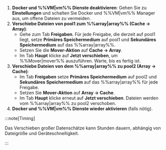 1. **Docker und %%VM|vm%% Dienste deaktivieren**: Gehen Sie zu **Einstellungen** und schalten Sie Docker und %%VM|vm%% Manager aus, um offene Dateien zu vermeiden.
2. **Verschiebe Dateien von pool1 zum %%array|array%% (Cache → Array)**:
   - Gehe zum Tab **Freigaben**. Für jede Freigabe, die derzeit auf pool1 liegt, setze **Primäres Speichermedium** auf pool1 und **Sekundäres Speichermedium** auf das %%array|array%%.
   - Setzen Sie die **Mover-Aktion** auf **Cache → Array**.
   - Im Tab **Haupt** klicke auf **Jetzt verschieben**, um %%Mover|mover%% auszuführen. Warte, bis es fertig ist.
3. **Verschiebe Dateien von dem %%array|array%% zu pool2 (Array → Cache)**:
   - Im Tab **Freigaben** setze **Primäres Speichermedium** auf pool2 und **Sekundäres Speichermedium** auf das %%array|array%% für jede Freigabe.
   - Setzen Sie **Mover-Aktion** auf **Array → Cache**.
   - Im Tab **Haupt** klicke erneut auf **Jetzt verschieben**. Dateien werden vom %%array|array%% zu pool2 verschoben.
4. **Docker und %%VM|vm%% Dienste wieder aktivieren** (falls nötig).

:::note\[Timing]

Das Verschieben großer Datenschätze kann Stunden dauern, abhängig von Dateigröße und Geräteschnelligkeit.

:::
